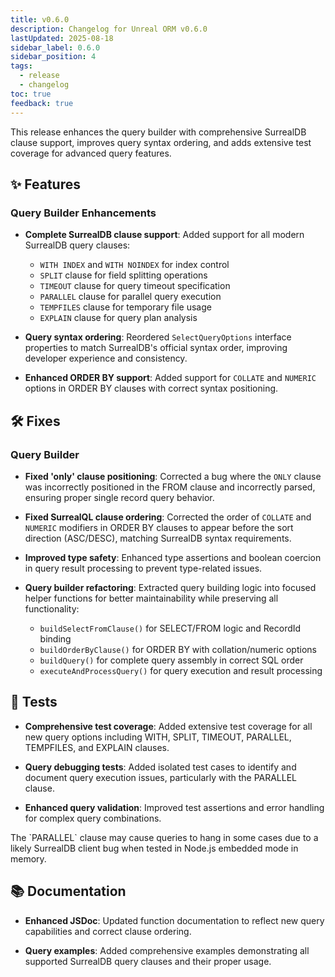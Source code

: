 ```yaml
---
title: v0.6.0
description: Changelog for Unreal ORM v0.6.0
lastUpdated: 2025-08-18
sidebar_label: 0.6.0
sidebar_position: 4
tags:
  - release
  - changelog
toc: true
feedback: true
---
```


This release enhances the query builder with comprehensive SurrealDB clause support, improves query syntax ordering, and adds extensive test coverage for advanced query features.

## ✨ Features

### Query Builder Enhancements

- **Complete SurrealDB clause support**: Added support for all modern SurrealDB query clauses:
  - `WITH INDEX` and `WITH NOINDEX` for index control
  - `SPLIT` clause for field splitting operations
  - `TIMEOUT` clause for query timeout specification
  - `PARALLEL` clause for parallel query execution
  - `TEMPFILES` clause for temporary file usage
  - `EXPLAIN` clause for query plan analysis

- **Query syntax ordering**: Reordered `SelectQueryOptions` interface properties to match SurrealDB's official syntax order, improving developer experience and consistency.

- **Enhanced ORDER BY support**: Added support for `COLLATE` and `NUMERIC` options in ORDER BY clauses with correct syntax positioning.

## 🛠️ Fixes

### Query Builder

- **Fixed 'only' clause positioning**: Corrected a bug where the `ONLY` clause was incorrectly positioned in the FROM clause and incorrectly parsed, ensuring proper single record query behavior.

- **Fixed SurrealQL clause ordering**: Corrected the order of `COLLATE` and `NUMERIC` modifiers in ORDER BY clauses to appear before the sort direction (ASC/DESC), matching SurrealDB syntax requirements.

- **Improved type safety**: Enhanced type assertions and boolean coercion in query result processing to prevent type-related issues.

- **Query builder refactoring**: Extracted query building logic into focused helper functions for better maintainability while preserving all functionality:
  - `buildSelectFromClause()` for SELECT/FROM logic and RecordId binding
  - `buildOrderByClause()` for ORDER BY with collation/numeric options
  - `buildQuery()` for complete query assembly in correct SQL order
  - `executeAndProcessQuery()` for query execution and result processing

## 🧪 Tests

- **Comprehensive test coverage**: Added extensive test coverage for all new query options including WITH, SPLIT, TIMEOUT, PARALLEL, TEMPFILES, and EXPLAIN clauses.

- **Query debugging tests**: Added isolated test cases to identify and document query execution issues, particularly with the PARALLEL clause.

- **Enhanced query validation**: Improved test assertions and error handling for complex query combinations.

<Aside type="caution" title="Known Issue">
  The `PARALLEL` clause may cause queries to hang in some cases due to a likely SurrealDB client bug when tested in Node.js embedded mode in memory.
</Aside>

## 📚 Documentation

- **Enhanced JSDoc**: Updated function documentation to reflect new query capabilities and correct clause ordering.

- **Query examples**: Added comprehensive examples demonstrating all supported SurrealDB query clauses and their proper usage.
